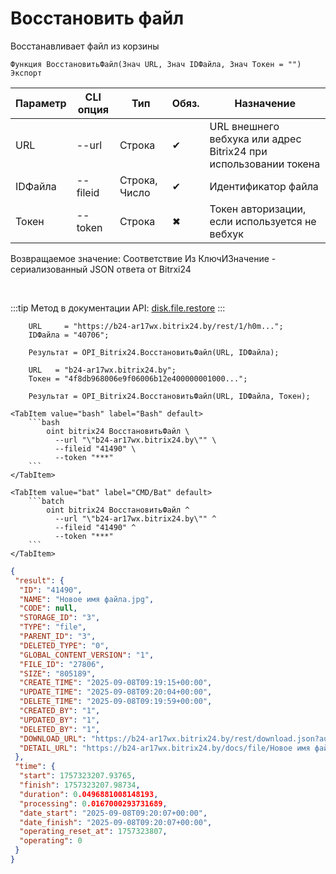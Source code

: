 ﻿---
sidebar_position: 7
description: Восстановить файл и другие функции для работы с Bitrix24 в Открытом пакете интеграций - бесплатной open-source библиотеке интеграций для 1С:Предприятие 8, OneScript и CLI
keywords: [1C, 1С, 1С:Предприятие, 1С:Предприятие 8.3, API, Интеграция, Сервисы, Обмен, OneScript, CLI, Bitrix24]
---


# Восстановить файл
 Восстанавливает файл из корзины



`Функция ВосстановитьФайл(Знач URL, Знач IDФайла, Знач Токен = "") Экспорт`

  | Параметр | CLI опция | Тип | Обяз. | Назначение |
  |-|-|-|-|-|
  | URL | --url | Строка | &#x2714; | URL внешнего вебхука или адрес Bitrix24 при использовании токена |
  | IDФайла | --fileid | Строка, Число | &#x2714; | Идентификатор файла |
  | Токен | --token | Строка | &#x2716; | Токен авторизации, если используется не вебхук |

  
  Возвращаемое значение:   Соответствие Из КлючИЗначение - сериализованный JSON ответа от Bitrxi24

<br/>

:::tip
Метод в документации API: [disk.file.restore](https://dev.1c-bitrix.ru/rest_help/disk/file/disk_file_restore.php)
:::
<br/>



```bsl title="Пример использования для 1С:Предприятие/OneScript"
    URL     = "https://b24-ar17wx.bitrix24.by/rest/1/h0m...";
    IDФайла = "40706";

    Результат = OPI_Bitrix24.ВосстановитьФайл(URL, IDФайла);

    URL   = "b24-ar17wx.bitrix24.by";
    Токен = "4f8db968006e9f06006b12e400000001000...";

    Результат = OPI_Bitrix24.ВосстановитьФайл(URL, IDФайла, Токен);
```
    

 <Tabs>
  
    <TabItem value="bash" label="Bash" default>
        ```bash
            oint bitrix24 ВосстановитьФайл \
              --url "\"b24-ar17wx.bitrix24.by\"" \
              --fileid "41490" \
              --token "***"
        ```
    </TabItem>
  
    <TabItem value="bat" label="CMD/Bat" default>
        ```batch
            oint bitrix24 ВосстановитьФайл ^
              --url "\"b24-ar17wx.bitrix24.by\"" ^
              --fileid "41490" ^
              --token "***"
        ```
    </TabItem>
</Tabs>


```json title="Результат"
{
 "result": {
  "ID": "41490",
  "NAME": "Новое имя файла.jpg",
  "CODE": null,
  "STORAGE_ID": "3",
  "TYPE": "file",
  "PARENT_ID": "3",
  "DELETED_TYPE": "0",
  "GLOBAL_CONTENT_VERSION": "1",
  "FILE_ID": "27806",
  "SIZE": "805189",
  "CREATE_TIME": "2025-09-08T09:19:15+00:00",
  "UPDATE_TIME": "2025-09-08T09:20:04+00:00",
  "DELETE_TIME": "2025-09-08T09:19:59+00:00",
  "CREATED_BY": "1",
  "UPDATED_BY": "1",
  "DELETED_BY": "1",
  "DOWNLOAD_URL": "https://b24-ar17wx.bitrix24.by/rest/download.json?auth=4bacbe68006e9f06006b12e400000001000007a1234b80201da271a28f81950897523c&token=disk%7CaWQ9NDE0OTAmXz1DcmZBSWl4N0ltMEZiVHBmRUN2RkZlRTUzWjlnRlFtRQ%3D%3D%7CImRvd25sb2FkfGRpc2t8YVdROU5ERTBPVEFtWHoxRGNtWkJTV2w0TjBsdE1FWmlWSEJtUlVOMlJrWmxSVFV6V2psblJsRnRSUT09fDRiYWNiZTY4MDA2ZTlmMDYwMDZiMTJlNDAwMDAwMDAxMDAwMDA3YTEyMzRiODAyMDFkYTI3MWEyOGY4MTk1MDg5NzUyM2Mi.E%2Fqske%2FvXMGYmLdH6QX%2Bd9kcNCXiQmE1551O0dW%2FyVw%3D",
  "DETAIL_URL": "https://b24-ar17wx.bitrix24.by/docs/file/Новое имя файла.jpg"
 },
 "time": {
  "start": 1757323207.93765,
  "finish": 1757323207.98734,
  "duration": 0.0496881008148193,
  "processing": 0.0167000293731689,
  "date_start": "2025-09-08T09:20:07+00:00",
  "date_finish": "2025-09-08T09:20:07+00:00",
  "operating_reset_at": 1757323807,
  "operating": 0
 }
}
```
